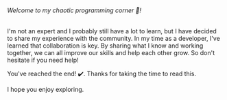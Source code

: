 ###### Welcome to my chaotic programming corner 🤭!

I'm not an expert and I probably still have a lot to learn, but I have decided to share my experience with the community. In my time as a developer, I've learned that collaboration is key.
By sharing what I know and working together, we can all improve our skills and help each other grow. So don't hesitate if you need help!

You've reached the end! ✔️. Thanks for taking the time to read this.

I hope you enjoy exploring.
